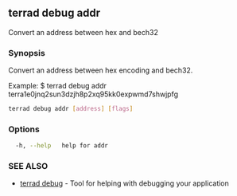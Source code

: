 ## terrad debug addr

Convert an address between hex and bech32

### Synopsis

Convert an address between hex encoding and bech32.

Example:
$ terrad debug addr terra1e0jnq2sun3dzjh8p2xq95kk0expwmd7shwjpfg
			

```sh Terrad
terrad debug addr [address] [flags]
```

### Options

```sh Terrad
  -h, --help   help for addr
```

### SEE ALSO

* [terrad debug](terrad_debug.md)	 - Tool for helping with debugging your application


